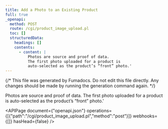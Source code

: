 ```yaml
---
title: Add a Photo to an Existing Product
full: true
_openapi:
  method: POST
  route: /cgi/product_image_upload.pl
  toc: []
  structuredData:
    headings: []
    contents:
      - content: |
          Photos are source and proof of data.
          The first photo uploaded for a product is
          auto-selected as the product’s “front” photo.'
---
```


{/* This file was generated by Fumadocs. Do not edit this file directly. Any changes should be made by running the generation command again. */}

Photos are source and proof of data.
The first photo uploaded for a product is
auto-selected as the product’s “front” photo.'


<APIPage document={"openapi.json"} operations={[{"path":"/cgi/product_image_upload.pl","method":"post"}]} webhooks={[]} hasHead={false} />